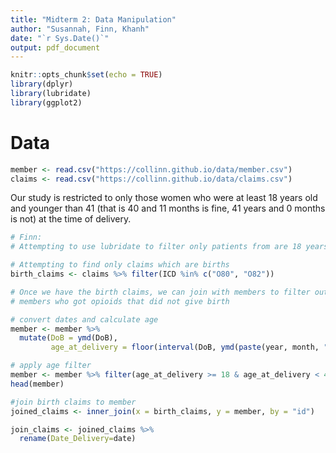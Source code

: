---
title: "Midterm 2: Data Manipulation"
author: "Susannah, Finn, Khanh"
date: "`r Sys.Date()`"
output: pdf_document
---

```{r setup, include=FALSE}
knitr::opts_chunk$set(echo = TRUE)
library(dplyr)
library(lubridate)
library(ggplot2)
```

# Data

```{r}
member <- read.csv("https://collinn.github.io/data/member.csv")
claims <- read.csv("https://collinn.github.io/data/claims.csv")
```

Our study is restricted to only those women who were at least 18 years old and younger than 41 (that is 40 and 11 months is fine, 41 years and 0 months is not) at the time of delivery.

```{r}
# Finn:
# Attempting to use lubridate to filter only patients from are 18 years old and younger than 41. 


```

```{r}
# Attempting to find only claims which are births 
birth_claims <- claims %>% filter(ICD %in% c("O80", "O82"))

# Once we have the birth claims, we can join with members to filter out any
# members who got opioids that did not give birth


```

```{r}
# convert dates and calculate age
member <- member %>%
  mutate(DoB = ymd(DoB),
         age_at_delivery = floor(interval(DoB, ymd(paste(year, month, "01", sep="-"))) / years(1)))

# apply age filter
member <- member %>% filter(age_at_delivery >= 18 & age_at_delivery < 41)
head(member)
```


```{r}
#join birth claims to member
joined_claims <- inner_join(x = birth_claims, y = member, by = "id")

join_claims <- joined_claims %>%
  rename(Date_Delivery=date)
```
